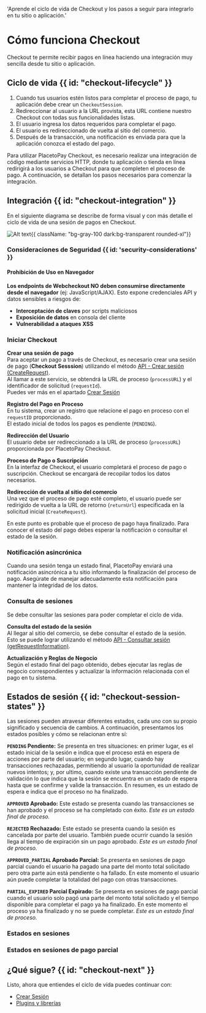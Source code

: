 
  'Aprende el ciclo de vida de Checkout y los pasos a seguir para integrarlo en tu sitio o aplicación.'

# Cómo funciona Checkout

Checkout te permite recibir pagos en línea haciendo una integración muy sencilla desde tu sitio o aplicación.

## Ciclo de vida {{ id: "checkout-lifecycle" }}

1. Cuando tus usuarios estén listos para completar el proceso de pago, tu aplicación debe crear un `CheckoutSession`.
2. Redireccionar al usuario a la URL provista, esta URL contiene nuestro Checkout con todas sus funcionalidades listas.
3. El usuario ingresa los datos requeridos para completar el pago.
4. El usuario es redireccionado de vuelta al sitio del comercio.
5. Después de la transacción, una notificación es enviada para que la aplicación conozca el estado del pago.

Para utilizar PlacetoPay Checkout, es necesario realizar una integración de código mediante servicios HTTP, donde tu aplicación o tienda en línea redirigirá a los usuarios a Checkout para que completen el proceso de pago. A continuación, se detallan los pasos necesarios para comenzar la integración.

## Integración {{ id: "checkout-integration" }}

En el siguiente diagrama se describe de forma visual y con más detalle el ciclo de vida de una sesión de pagos en Checkout.

![Alt text](/Checkout_flow_v2_2x.webp 'title'){{ className: "bg-gray-100 dark:bg-transparent rounded-xl"}}

### Consideraciones de Seguridad {{ id: 'security-considerations' }}

#### Prohibición de Uso en Navegador
**Los endpoints de Webcheckout NO deben consumirse directamente desde el navegador** (ej: JavaScript/AJAX). Esto expone credenciales API y datos sensibles a riesgos de:
- **Interceptación de claves** por scripts maliciosos
- **Exposición de datos** en consola del cliente
- **Vulnerabilidad a ataques XSS**

### Iniciar Checkout

**Crear una sesión de pago**  
Para aceptar un pago a través de Checkout, es necesario crear una sesión de pago (**Checkout Sesssion**) utilizando el método [API - Crear sesión (CreateRequest)](/checkout/api/reference/session#crear-una-sesion).  
Al llamar a este servicio, se obtendrá la URL de proceso (`processURL`) y el identificador de solicitud (`requestId`).  
Puedes ver más en el apartado [Crear Sesión](/checkout/api/reference/session#crear-una-sesion)

**Registro del Pago en Proceso**  
En tu sistema, crear un registro que relacione el pago en proceso con el `requestID` proporcionado.  
El estado inicial de todos los pagos es pendiente (`PENDING`).

**Redirección del Usuario**  
El usuario debe ser redireccionado a la URL de proceso (`processURL`) proporcionada por PlacetoPay Checkout.

**Proceso de Pago o Suscripción**  
En la interfaz de Checkout, el usuario completará el proceso de pago o suscripción. Checkout se encargará de recopilar todos los datos necesarios.

**Redirección de vuelta al sitio del comercio**  
Una vez que el proceso de pago esté completo, el usuario puede ser redirigido de vuelta a la URL de retorno (`returnUrl`) especificada en la solicitud inicial (`CreateRequest`).

En este punto es probable que el proceso de pago haya finalizado. Para conocer el estado del pago debes esperar la notificación o consultar el estado de la sesión.

### Notificación asincrónica

Cuando una sesión tenga un estado final, PlacetoPay enviará una notificación asincrónica a tu sitio informando la finalización del proceso de pago. Asegúrate de manejar adecuadamente esta notificación para mantener la integridad de los datos.

### Consulta de sesiones

Se debe consultar las sesiones para poder completar el ciclo de vida.

**Consulta del estado de la sesión**  
Al llegar al sitio del comercio, se debe consultar el estado de la sesión.  
Esto se puede lograr utilizando el método [API - Consultar sesión (getRequestInformation)](/checkout/api/reference/session#query-a-session).

**Actualización y Reglas de Negocio**  
Según el estado final del pago obtenido, debes ejecutar las reglas de negocio correspondientes y actualizar la información relacionada con el pago en tu sistema.

## Estados de sesión {{ id: "checkout-session-states" }}

Las sesiones pueden atravesar diferentes estados, cada uno con su propio significado y secuencia de cambios. A continuación, presentamos los estados posibles y cómo se relacionan entre sí:

**`PENDING` Pendiente:**
Se presenta en tres situaciones: en primer lugar, es el estado inicial de la sesión e indica que el proceso está en espera de acciones por parte del usuario;
en segundo lugar, cuando hay transacciones rechazadas, permitiendo al usuario la oportunidad de realizar nuevos intentos;
y, por ultimo, cuando existe una transacción pendiente de validación lo que indica que la sesión se encuentra en un estado de espera hasta que se confirme y valide la transacción.
En resumen, es un estado de espera e indica que el proceso no ha finalizado.

**`APPROVED` Aprobado:**
Este estado se presenta cuando las transacciones se han aprobado y el proceso se ha completado con éxito. _Este es un estado final de proceso._

**`REJECTED` Rechazado:**
Este estado se presenta cuando la sesión es cancelada por parte del usuario. También puede ocurrir cuando la sesión llega al tiempo de expiración sin un pago aprobado. _Este es un estado final de proceso._

**`APPROVED_PARTIAL` Aprobado Parcial:**
Se presenta en sesiones de pago parcial cuando el usuario ha pagado una parte del monto total solicitado pero otra parte aún está pendiente o ha fallado.
En este momento el usuario aún puede completar la totalidad del pago con otras transacciones.

**`PARTIAL_EXPIRED` Parcial Expirado:**
Se presenta en sesiones de pago parcial cuando el usuario solo pagó una parte del monto total solicitado y el tiempo disponible para completar el pago ya ha finalizado.
En este momento el proceso ya ha finalizado y no se puede completar. _Este es un estado final de proceso._

### Estados en sesiones
<SessionStates></SessionStates>

### Estados en sesiones de pago parcial
<PartialSessionStates></PartialSessionStates>

## ¿Qué sigue? {{ id: "checkout-next" }}

Listo, ahora que entiendes el ciclo de vída puedes continuar con:

- [Crear Sesión](/checkout/create-session)
- [Plugins y librerías](/checkout/plugins)
